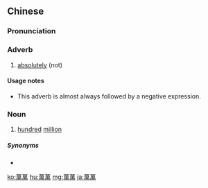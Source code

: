 {{also|万万}}
==Chinese==
{{zh-forms|s=万万}}

===Pronunciation===
{{zh-pron
|m=wànwàn
|c=maan6 maan6
|h=pfs=van-van
|mn=bān-bān
|cat=adv,n
}}

===Adverb===
{{zh-adv}}

# [[absolutely]] (not)
#: {{zh-x|金錢 不 是 萬 能 的，但 沒 錢 是 萬萬 不 能 的。|Money can't do everything, but you '''certainly''' can't do everything without money.}}
#: {{zh-x|她 萬萬 沒 想到 她 的 阿姨 是 殺手。|She '''never''' suspected '''for a minute''' that her aunty was a killer.}}
#: {{zh-x|恐怕 搬家 是 萬萬 不行 的。|Unfortunately, moving is '''out of the question'''.}}

====Usage notes====
* This adverb is almost always followed by a negative expression.

===Noun===
{{zh-noun}}

# {{lb|zh|rare}} [[hundred]] [[million]]

=====Synonyms=====
* {{zh-l|億/亿}}

[[ko:萬萬]]
[[hu:萬萬]]
[[mg:萬萬]]
[[ja:萬萬]]
